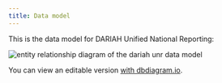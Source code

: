 ```yaml
---
title: Data model
---
```

This is the data model for DARIAH Unified National Reporting:

![entity relationship diagram of the dariah unr data model](/assets/images/content/documentation/data-model/data-model.svg)

You can view an editable version
[with dbdiagram.io](https://dbdiagram.io/d/DARIAH-UNR-65d486e0ac844320ae90baa9).
